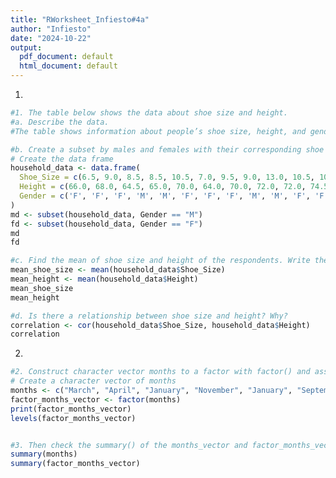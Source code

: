 ```yaml
---
title: "RWorksheet_Infiesto#4a"
author: "Infiesto"
date: "2024-10-22"
output:
  pdf_document: default
  html_document: default
---
```

1.
```r
#1. The table below shows the data about shoe size and height.
#a. Describe the data.
#The table shows information about people’s shoe size, height, and gender (M for male, F for female). It lists these details for different individuals, allowing us to compare shoe sizes and heights between males and females. This data can help us see patterns or differences between the two groups.

#b. Create a subset by males and females with their corresponding shoe size and height. What its result? Show the R scripts.
# Create the data frame
household_data <- data.frame(
  Shoe_Size = c(6.5, 9.0, 8.5, 8.5, 10.5, 7.0, 9.5, 9.0, 13.0, 10.5, 10.5, 8.5, 10.5, 12.0, 10.5, 13.0, 11.5, 8.5, 5.0, 10.0, 6.5, 7.5, 8.5, 10.5, 10.5, 9.0, 13.0, 11.0, 9.0, 13.0),
  Height = c(66.0, 68.0, 64.5, 65.0, 70.0, 64.0, 70.0, 72.0, 72.0, 74.5, 67.0, 71.0, 71.0, 67.0, 71.0, 77.0, 72.0, 59.0, 62.0, 72.0, 66.0, 64.0, 67.0, 73.0, 72.0, 69.0, 71.0, 69.0, 69.0, 70.0),
  Gender = c('F', 'F', 'F', 'M', 'M', 'F', 'F', 'F', 'M', 'M', 'F', 'F', 'M', 'F', 'M', 'M', 'M', 'F', 'F', 'M', 'F', 'F', 'F', 'M', 'M', 'M', 'M', 'F', 'M', 'M')
)
md <- subset(household_data, Gender == "M")
fd <- subset(household_data, Gender == "F")
md
fd

#c. Find the mean of shoe size and height of the respondents. Write the R scripts and its result.
mean_shoe_size <- mean(household_data$Shoe_Size)
mean_height <- mean(household_data$Height)
mean_shoe_size
mean_height

#d. Is there a relationship between shoe size and height? Why?
correlation <- cor(household_data$Shoe_Size, household_data$Height)
correlation

```
2.
```r
#2. Construct character vector months to a factor with factor() and assign the result to factor_months_vector. Print out factor_months_vector and assert that R prints out the factor levels below the actual values.
# Create a character vector of months
months <- c("March", "April", "January", "November", "January", "September", "October", "September", "November", "August", "January", "November", "November", "February", "May", "August", "July", "December", "August", "August", "September", "November", "February", "April")
factor_months_vector <- factor(months)
print(factor_months_vector)
levels(factor_months_vector)


#3. Then check the summary() of the months_vector and factor_months_vector. | Inter-pret the results of both vectors. Are they both equally useful in this case?
summary(months)
summary(factor_months_vector)
```

